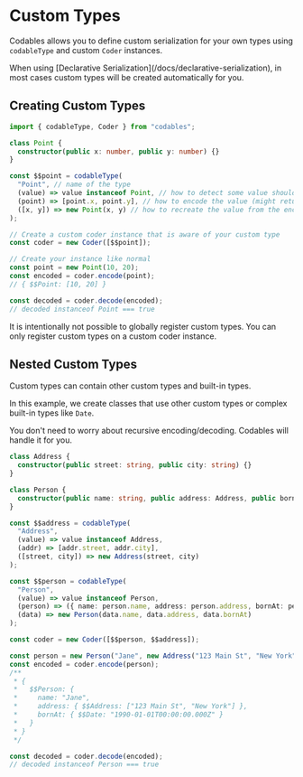 
# Custom Types

Codables allows you to define custom serialization for your own types using `codableType` and custom `Coder` instances.

<Callout type="info">
When using [Declarative Serialization](/docs/declarative-serialization), in most cases custom types will be created automatically for you.
</Callout>

## Creating Custom Types

```typescript
import { codableType, Coder } from "codables";

class Point {
  constructor(public x: number, public y: number) {}
}

const $$point = codableType(
  "Point", // name of the type
  (value) => value instanceof Point, // how to detect some value should be encoded using this type
  (point) => [point.x, point.y], // how to encode the value (might return rich data like `Map` or `Set`, or even other custom types)
  ([x, y]) => new Point(x, y) // how to recreate the value from the encoded data
);

// Create a custom coder instance that is aware of your custom type
const coder = new Coder([$$point]);

// Create your instance like normal
const point = new Point(10, 20);
const encoded = coder.encode(point);
// { $$Point: [10, 20] }

const decoded = coder.decode(encoded);
// decoded instanceof Point === true
```

<Callout type="info">
It is intentionally not possible to globally register custom types. You can only register custom types on a custom coder instance.
</Callout>


## Nested Custom Types

Custom types can contain other custom types and built-in types.

In this example, we create classes that use other custom types or complex built-in types like `Date`.

You don't need to worry about recursive encoding/decoding. Codables will handle it for you.

```typescript
class Address {
  constructor(public street: string, public city: string) {}
}

class Person {
  constructor(public name: string, public address: Address, public bornAt: Date) {}
}

const $$address = codableType(
  "Address",
  (value) => value instanceof Address,
  (addr) => [addr.street, addr.city],
  ([street, city]) => new Address(street, city)
);

const $$person = codableType(
  "Person", 
  (value) => value instanceof Person,
  (person) => ({ name: person.name, address: person.address, bornAt: person.bornAt }),
  (data) => new Person(data.name, data.address, data.bornAt)
);

const coder = new Coder([$$person, $$address]);

const person = new Person("Jane", new Address("123 Main St", "New York"), new Date("1990-01-01"));
const encoded = coder.encode(person);
/** 
 * { 
 *   $$Person: { 
 *     name: "Jane", 
 *     address: { $$Address: ["123 Main St", "New York"] }, 
 *     bornAt: { $$Date: "1990-01-01T00:00:00.000Z" } 
 *   } 
 * }
 */

const decoded = coder.decode(encoded);
// decoded instanceof Person === true
```
